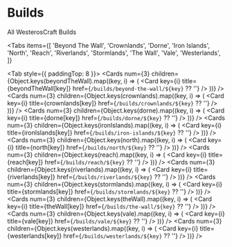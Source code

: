
# Builds

All WesterosCraft Builds

<Tabs
  items={[
    'Beyond The Wall',
    'Crownlands',
    'Dorne',
    'Iron Islands',
    'North',
    'Reach',
    'Riverlands',
    'Stormlands',
    'The Wall',
    'Vale',
    'Westerlands',
  ]}
>
  <Tab style={{ paddingTop: 8 }}>
    <Cards
      num={3}
      children={Object.keys(beyondTheWall).map((key, i) => (
        <Card key={i} title={beyondTheWall[key]} href={`/builds/beyond-the-wall/${key}` ?? ''} />
      ))}
    />
  </Tab>
  <Tab>
    <Cards
      num={3}
      children={Object.keys(crownlands).map((key, i) => (
        <Card key={i} title={crownlands[key]} href={`/builds/crownlands/${key}` ?? ''} />
      ))}
    />
  </Tab>
  <Tab>
    <Cards
      num={3}
      children={Object.keys(dorne).map((key, i) => (
        <Card key={i} title={dorne[key]} href={`/builds/dorne/${key}` ?? ''} />
      ))}
    />
  </Tab>
  <Tab>
    <Cards
      num={3}
      children={Object.keys(ironIslands).map((key, i) => (
        <Card key={i} title={ironIslands[key]} href={`/builds/iron-islands/${key}` ?? ''} />
      ))}
    />
  </Tab>
  <Tab>
    <Cards
      num={3}
      children={Object.keys(north).map((key, i) => (
        <Card key={i} title={north[key]} href={`/builds/north/${key}` ?? ''} />
      ))}
    />
  </Tab>
  <Tab>
    <Cards
      num={3}
      children={Object.keys(reach).map((key, i) => (
        <Card key={i} title={reach[key]} href={`/builds/reach/${key}` ?? ''} />
      ))}
    />
  </Tab>
  <Tab>
    <Cards
      num={3}
      children={Object.keys(riverlands).map((key, i) => (
        <Card key={i} title={riverlands[key]} href={`/builds/riverlands/${key}` ?? ''} />
      ))}
    />
  </Tab>
  <Tab>
    <Cards
      num={3}
      children={Object.keys(stormlands).map((key, i) => (
        <Card key={i} title={stormlands[key]} href={`/builds/stormlands/${key}` ?? ''} />
      ))}
    />
  </Tab>
  <Tab>
    <Cards
      num={3}
      children={Object.keys(theWall).map((key, i) => (
        <Card key={i} title={theWall[key]} href={`/builds/the-wall/${key}` ?? ''} />
      ))}
    />
  </Tab>
  <Tab>
    <Cards
      num={3}
      children={Object.keys(vale).map((key, i) => (
        <Card key={i} title={vale[key]} href={`/builds/vale/${key}` ?? ''} />
      ))}
    />
  </Tab>
  <Tab>
    <Cards
      num={3}
      children={Object.keys(westerlands).map((key, i) => (
        <Card key={i} title={westerlands[key]} href={`/builds/westerlands/${key}` ?? ''} />
      ))}
    />
  </Tab>
</Tabs>
